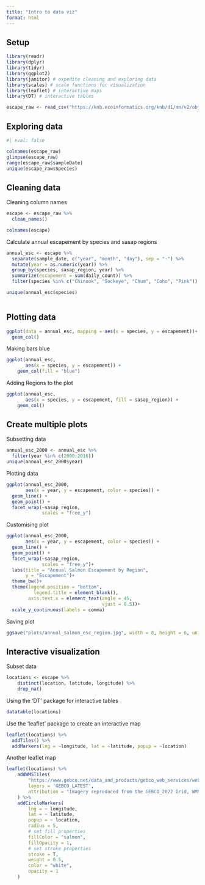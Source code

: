 ```yaml
---
title: "Intro to data viz"
format: html
---
```


## Setup
```r
library(readr)
library(dplyr)
library(tidyr)
library(ggplot2)
library(janitor) # expedite cleaning and exploring data
library(scales) # scale functions for visualization
library(leaflet) # interactive maps
library(DT) # interactive tables
```

```r
escape_raw <- read_csv("https://knb.ecoinformatics.org/knb/d1/mn/v2/object/urn%3Auuid%3Af119a05b-bbe7-4aea-93c6-85434dcb1c5e")
```

## Exploring data
```r
#| eval: false

colnames(escape_raw)
glimpse(escape_raw)
range(escape_raw$sampleDate)
unique(escape_raw$Species)
```

## Cleaning data
Cleaning column names
```r
escape <- escape_raw %>%
  clean_names()

colnames(escape)

```

Calculate annual escapement by species and sasap regions
```r
annual_esc <- escape %>% 
  separate(sample_date, c("year", "month", "day"), sep = "-") %>% 
  mutate(year = as.numeric(year)) %>% 
  group_by(species, sasap_region, year) %>% 
  summarize(escapement = sum(daily_count)) %>%
  filter(species %in% c("Chinook", "Sockeye", "Chum", "Coho", "Pink"))

unique(annual_esc$species)
  
```

## Plotting data
```r
ggplot(data = annual_esc, mapping = aes(x = species, y = escapement))+
  geom_col()
```

Making bars blue
```r
ggplot(annual_esc,
       aes(x = species, y = escapement)) +
    geom_col(fill = "blue")


```

Adding Regions to the plot
```r
ggplot(annual_esc,
       aes(x = species, y = escapement, fill = sasap_region)) +
    geom_col()

```

## Create multiple plots
Subsetting data
```r

annual_esc_2000 <- annual_esc %>% 
  filter(year %in% c(2000:2016))
unique(annual_esc_2000$year)

```
 Plotting data
```r
ggplot(annual_esc_2000, 
       aes(x = year, y = escapement, color = species)) +
  geom_line() +
  geom_point() +
  facet_wrap(~sasap_region,
             scales = "free_y")

```
 
 Customising plot
```r
ggplot(annual_esc_2000, 
       aes(x = year, y = escapement, color = species)) +
  geom_line() +
  geom_point() +
  facet_wrap(~sasap_region,
             scales = "free_y")+
  labs(title = "Annual Salmon Escapement by Region",
       y = "Escapement")+
  theme_bw()+
  theme(legend.position = "bottom",
          legend.title = element_blank(),
        axis.text.x = element_text(angle = 45,
                                   vjust = 0.5))+
  scale_y_continuous(labels = comma)
```
 
 Saving plot
```r
ggsave("plots/annual_salmon_esc_region.jpg", width = 8, height = 6, units = "in")

```
 
## Interactive visualization
Subset data
```r
locations <- escape %>%
    distinct(location, latitude, longitude) %>%
    drop_na()

```

Using the 'DT' package for interactive tables
```r
datatable(locations)

```

Use the 'leaflet' package to create an interactive map
```r
leaflet(locations) %>% 
  addTiles() %>% 
  addMarkers(lng = ~longitude, lat = ~latitude, popup = ~location)

```

Another leaflet map
```r
leaflet(locations) %>%
    addWMSTiles(
        "https://www.gebco.net/data_and_products/gebco_web_services/web_map_service/mapserv?request=getmap&service=wms&BBOX=-90,-180,90,360&crs=EPSG:4326&format=image/jpeg&layers=gebco_latest&width=1200&height=600&version=1.3.0",
        layers = 'GEBCO_LATEST',
        attribution = "Imagery reproduced from the GEBCO_2022 Grid, WMS 1.3.0 GetMap, www.gebco.net"
    ) %>%
    addCircleMarkers(
        lng = ~ longitude,
        lat = ~ latitude,
        popup = ~ location,
        radius = 5,
        # set fill properties
        fillColor = "salmon",
        fillOpacity = 1,
        # set stroke properties
        stroke = T,
        weight = 0.5,
        color = "white",
        opacity = 1
    )

```

